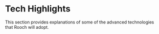 # Tech Highlights

This section provides explanations of some of the advanced technologies that Rooch will adopt.
